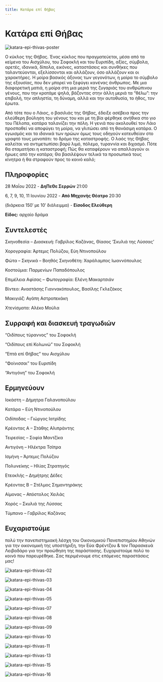 ```yaml
---
title: Κατάρα επί Θήβας
---
```


# Κατάρα επί Θήβας

![katara-epi-thivas-poster](https://github.com/theatrikiopa/theatrikiopa.eu/assets/16403754/3b5c8ce7-f018-40d5-81fe-f15aeebc0f67)

Ο κύκλος της Θήβας. Ένας κύκλος που πραγματεύεται, μέσα από τα κείμενα του Αισχύλου, του Σοφοκλή και του Ευριπίδη, αξίες, σύμβολα, αρετές, ιδανικά, δίπολα, εικόνες, καταστάσεις και συνθήκες που ταλαντεύονται, εξελίσσονται και αλλάζουν, όσο αλλάζουν και οι χαρακτήρες. Η μοίρα βασικός άξονας των γεγονότων, η μοίρα το σύμβολο της εξουσίας, που δεν μπορεί να ξεφύγει κανένας άνθρωπος. Με μια διαφορετική ματιά, η μοίρα στη μια μεριά της ζυγαριάς του ανθρώπινου γένους, που την κρατάμε ψηλά, βάζοντας στην άλλη μεριά τα “θέλω”: την επιβολή, την απληστία, τη δύναμη, αλλά και την αυτοθυσία, το ήθος, τον έρωτα.

Από τότε που ο Λάιος, ο βασιλιάς της Θήβας, έδειξε ασέβεια προς την ελεύθερη βούληση του γένους του και με τη βία φέρθηκε ανήθικα στο γιο του Πέλοπα, κατάρα ταλανίζει την πόλη. Η γενιά που ακολουθεί τον Λάιο προσπαθεί να αποφύγει τη μοίρα, να γλιτώσει από τη θανάσιμη κατάρα. Ο εγωισμός και τα ιδανικά των ηρώων όμως τους οδηγούν κατευθείαν στο γραφτό τους μονοπάτι: το δρόμο της καταστροφής. Ο λαός της Θήβας καλείται να αντιμετωπίσει βαρύ λιμό, πόλεμο, τυραννία και διχασμό. Πότε θα σταματήσει η καταστροφή; Πώς θα καταφέρουν να απαλλαγούν οι ήρωες από την κατάρα; Θα βασιλέψουν τελικά τα προσωπικά τους κίνητρα ή θα στραφούν προς το κοινό καλό;

## Πληροφορίες
28 Μαΐου 2022 - **ΔηΠεΘε Σερρών** 21:00

6, 7, 9, 10, 11 Ιουνίου 2022 - **Από Μηχανής Θέατρο** 20:30

(διάρκεια 150′ με 10′ διάλειμμα) - **Είσοδος Ελεύθερη**

**Είδος:** αρχαίο δράμα

## Συντελεστές
Σκηνοθεσία – Διασκευή: Γαβρίλος Καζάνας, Θίασος ‘Σκυλιά της Λύσσας’

Χορογραφία: Άρτεμις Πολύζου, Εύη Ντινοπούλου

Φώτα – Σκηνικά – Βοηθός Σκηνοθέτη: Χαράλαμπος Ιωαννόπουλος

Κοστούμια: Παρμενίων Παπαδόπουλος

Επιμέλεια Αφίσας – Φωτογραφία: Ελένη Μακαρτσιάν

Βίντεο: Αναστάσης Γιαννακόπουλος, Βασίλης Γκλεζάκος

Μακιγιάζ: Αγάπη Αστροπεκάκη

Χτενίσματα: Αλέκο Μούλα

## Συρραφή και διασκευή τραγωδιών
“Οιδίπους τύραννος” του Σοφοκλή

“Οιδίπους επί Κολωνώ” του Σοφοκλή

“Επτά επί Θήβας” του Αισχύλου

“Φοίνισσαι” του Ευριπίδη

“Αντιγόνη” του Σοφοκλή

## Ερμηνεύουν
Ιοκάστη – Δήμητρα Γαλανοπούλου

Κατάρα – Εύη Ντινοπούλου

Οιδίποδας – Γιώργος Ιατρίδης

Κρέοντας Α – Στάθης Αλιπράντης

Τειρεσίας – Σοφία Μαντζίκα

Αντιγόνη – Ηλέκτρα Τσίπρα

Ισμήνη – Άρτεμις Πολύζου

Πολυνείκης – Ηλίας Στρατηγός

Ετεοκλής – Δημήτρης Δέδες

Κρέοντας Β – Στέλμος Σημαντηράκης

Αίμονας – Απόστολος Χειλάς

Χορός – Σκυλιά της Λύσσας

Τύμπανο – Γαβρίλος Καζάνας

## Ευχαριστούμε
πολύ την πανεπιστημιακή λέσχη του Οικονομικού Πανεπιστημίου Αθηνών για την οικονομική της υποστήριξη, την Εύα Φρέντζου & τον Παρασκευά Λειβαδάρο για την προώθηση της παράστασης. Ευχαριστούμε πολύ το κοινό που παρευρέθηκε. Σας περιμένουμε στις επόμενες παραστάσεις μας!

<ResponsiveYouTube videoId="DqY2SQbgggs"/>

![katara-epi-thivas-02](https://github.com/theatrikiopa/theatrikiopa.eu/assets/16403754/8b3f5930-9465-42ec-b615-0b68c9892a2f)

![katara-epi-thivas-03](https://github.com/theatrikiopa/theatrikiopa.eu/assets/16403754/77ca890c-68a9-4641-8d1b-1ab10da788bb)

![katara-epi-thivas-04](https://github.com/theatrikiopa/theatrikiopa.eu/assets/16403754/8a047365-b8b4-4ffd-b7a3-889e1242592d)

![katara-epi-thivas-05](https://github.com/theatrikiopa/theatrikiopa.eu/assets/16403754/5e4a1479-2db6-4218-8eb7-2c5cc733cfdf)

![katara-epi-thivas-07](https://github.com/theatrikiopa/theatrikiopa.eu/assets/16403754/042021af-ba70-47d5-b4a7-33d431d9ca15)

![katara-epi-thivas-08](https://github.com/theatrikiopa/theatrikiopa.eu/assets/16403754/9de2dd9a-cbfa-4890-bcc9-fb6567d683fa)

![katara-epi-thivas-09](https://github.com/theatrikiopa/theatrikiopa.eu/assets/16403754/094080b2-c362-4838-a302-02305a892790)

![katara-epi-thivas-10](https://github.com/theatrikiopa/theatrikiopa.eu/assets/16403754/72a1802d-4a98-4adc-b708-e48de787bd4f)

![katara-epi-thivas-11](https://github.com/theatrikiopa/theatrikiopa.eu/assets/16403754/a9fbab49-4ab3-4158-aaf6-7f97b7487e97)

![katara-epi-thivas-13](https://github.com/theatrikiopa/theatrikiopa.eu/assets/16403754/1046162b-6674-4404-b529-4ccd6d67f75b)

![katara-epi-thivas-15](https://github.com/theatrikiopa/theatrikiopa.eu/assets/16403754/b7b72561-e9d5-47db-a5f3-b9a821892bbb)

![katara-epi-thivas-16](https://github.com/theatrikiopa/theatrikiopa.eu/assets/16403754/b6114341-679a-4b9a-87aa-4bebf0f9ca53)
